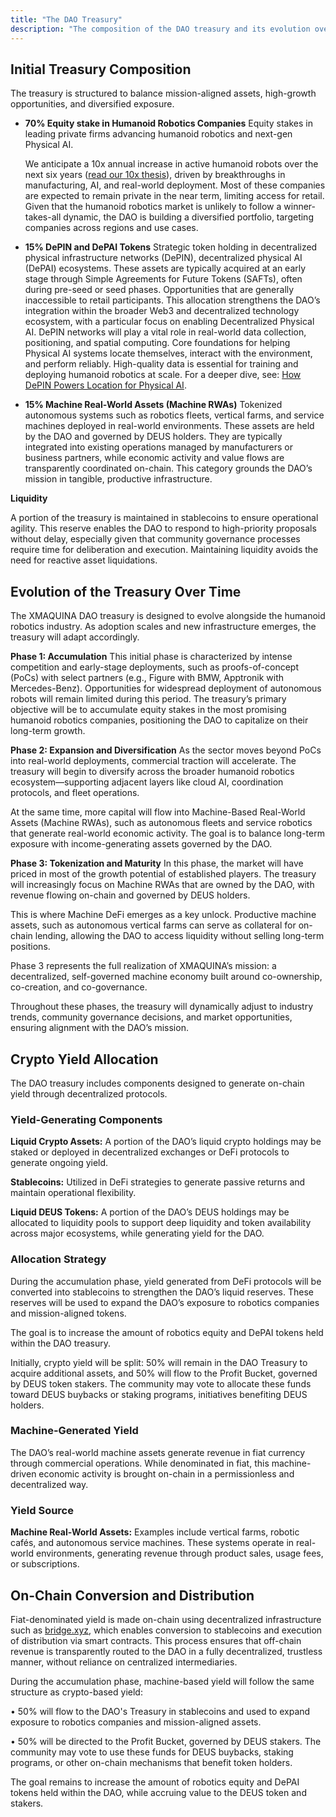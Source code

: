 ```yaml
---
title: "The DAO Treasury"
description: "The composition of the DAO treasury and its evolution over time"
---
```


## Initial Treasury Composition

The treasury is structured to balance mission-aligned assets, high-growth opportunities, and diversified exposure.

- **70% Equity stake in Humanoid Robotics Companies** Equity stakes in leading private firms advancing humanoid robotics and next-gen Physical AI.

  We anticipate a 10x annual increase in active humanoid robots over the next six years ([read our 10x thesis](https://www.xmaquina.io/blog/why-robotics-investments-are-outperforming-crypto)), driven by breakthroughs in manufacturing, AI, and real-world deployment. Most of these companies are expected to remain private in the near term, limiting access for retail. Given that the humanoid robotics market is unlikely to follow a winner-takes-all dynamic, the DAO is building a diversified portfolio, targeting companies across regions and use cases.
- **15% DePIN and DePAI Tokens** Strategic token holding in decentralized physical infrastructure networks (DePIN), decentralized physical AI (DePAI) ecosystems. These assets are typically acquired at an early stage through Simple Agreements for Future Tokens (SAFTs), often during pre-seed or seed phases. Opportunities that are generally inaccessible to retail participants. This allocation strengthens the DAO’s integration within the broader Web3 and decentralized technology ecosystem, with a particular focus on enabling Decentralized Physical AI. DePIN networks will play a vital role in real-world data collection, positioning, and spatial computing. Core foundations for helping Physical AI systems locate themselves, interact with the environment, and perform reliably. High-quality data is essential for training and deploying humanoid robotics at scale. For a deeper dive, see: [How DePIN Powers Location for Physical AI](https://www.xmaquina.io/blog/how-depin-powers-location-for-physical-ai).
- **15% Machine Real-World Assets (Machine RWAs)** Tokenized autonomous systems such as robotics fleets, vertical farms, and service machines deployed in real-world environments. These assets are held by the DAO and governed by DEUS holders. They are typically integrated into existing operations managed by manufacturers or business partners, while economic activity and value flows are transparently coordinated on-chain. This category grounds the DAO’s mission in tangible, productive infrastructure.

**Liquidity**

A portion of the treasury is maintained in stablecoins to ensure operational agility. This reserve enables the DAO to respond to high-priority proposals without delay, especially given that community governance processes require time for deliberation and execution. Maintaining liquidity avoids the need for reactive asset liquidations.

## Evolution of the Treasury Over Time

The XMAQUINA DAO treasury is designed to evolve alongside the humanoid robotics industry. As adoption scales and new infrastructure emerges, the treasury will adapt accordingly.

**Phase 1: Accumulation** This initial phase is characterized by intense competition and early-stage deployments, such as proofs-of-concept (PoCs) with select partners (e.g., Figure with BMW, Apptronik with Mercedes-Benz). Opportunities for widespread deployment of autonomous robots will remain limited during this period. The treasury’s primary objective will be to accumulate equity stakes in the most promising humanoid robotics companies, positioning the DAO to capitalize on their long-term growth.

**Phase 2: Expansion and Diversification** As the sector moves beyond PoCs into real-world deployments, commercial traction will accelerate. The treasury will begin to diversify across the broader humanoid robotics ecosystem—supporting adjacent layers like cloud AI, coordination protocols, and fleet operations.

At the same time, more capital will flow into Machine-Based Real-World Assets (Machine RWAs), such as autonomous fleets and service robotics that generate real-world economic activity. The goal is to balance long-term exposure with income-generating assets governed by the DAO.

**Phase 3: Tokenization and Maturity** In this phase, the market will have priced in most of the growth potential of established players. The treasury will increasingly focus on Machine RWAs that are owned by the DAO, with revenue flowing on-chain and governed by DEUS holders.

This is where Machine DeFi emerges as a key unlock. Productive machine assets, such as autonomous vertical farms can serve as collateral for on-chain lending, allowing the DAO to access liquidity without selling long-term positions.

Phase 3 represents the full realization of XMAQUINA’s mission: a decentralized, self-governed machine economy built around co-ownership, co-creation, and co-governance.

Throughout these phases, the treasury will dynamically adjust to industry trends, community governance decisions, and market opportunities, ensuring alignment with the DAO’s mission.

## Crypto Yield Allocation

The DAO treasury includes components designed to generate on-chain yield through decentralized protocols.

### **Yield-Generating Components**

**Liquid Crypto Assets:**  A portion of the DAO’s liquid crypto holdings may be staked or deployed in decentralized exchanges or DeFi protocols to generate ongoing yield.

**Stablecoins:** Utilized in DeFi strategies to generate passive returns and maintain operational flexibility.

**Liquid DEUS Tokens:** A portion of the DAO’s DEUS holdings may be allocated to liquidity pools to support deep liquidity and token availability across major ecosystems, while generating yield for the DAO.

### **Allocation Strategy**

During the accumulation phase, yield generated from DeFi protocols will be converted into stablecoins to strengthen the DAO’s liquid reserves. These reserves will be used to expand the DAO’s exposure to robotics companies and mission-aligned tokens.

The goal is to increase the amount of robotics equity and DePAI tokens held within the DAO treasury.

Initially, crypto yield will be split: 50% will remain in the DAO Treasury to acquire additional assets, and 50% will flow to the Profit Bucket, governed by DEUS token stakers. The community may vote to allocate these funds toward DEUS buybacks or staking programs, initiatives benefiting DEUS holders.

### Machine-Generated Yield

The DAO’s real-world machine assets generate revenue in fiat currency through commercial operations. While denominated in fiat, this machine-driven economic activity is brought on-chain in a permissionless and decentralized way.

### Yield Source

**Machine Real-World Assets:** Examples include vertical farms, robotic cafés, and autonomous service machines. These systems operate in real-world environments, generating revenue through product sales, usage fees, or subscriptions.

## On-Chain Conversion and Distribution

Fiat-denominated yield is made on-chain using decentralized infrastructure such as [bridge.xyz](http://bridge.xyz), which enables conversion to stablecoins and execution of distribution via smart contracts. This process ensures that off-chain revenue is transparently routed to the DAO in a fully decentralized, trustless manner, without reliance on centralized intermediaries.

During the accumulation phase, machine-based yield will follow the same structure as crypto-based yield:

• 50% will flow to the DAO's Treasury in stablecoins and used to expand exposure to robotics companies and mission-aligned assets.

• 50% will be directed to the Profit Bucket, governed by DEUS stakers. The community may vote to use these funds for DEUS buybacks, staking programs, or other on-chain mechanisms that benefit token holders.

The goal remains to increase the amount of robotics equity and DePAI tokens held within the DAO, while accruing value to the DEUS token and stakers.